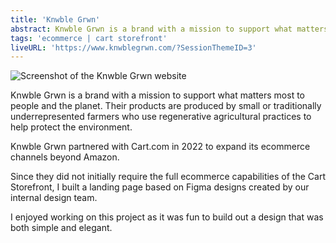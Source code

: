 ```yaml
---
title: 'Knwble Grwn'
abstract: Knwble Grwn is a brand with a mission to support what matters most to people and the planet.
tags: 'ecommerce | cart storefront'
liveURL: 'https://www.knwblegrwn.com/?SessionThemeID=3'
---
```


![Screenshot of the Knwble Grwn website](/knwble-grwn.png)

Knwble Grwn is a brand with a mission to support what matters most to people and the planet. Their products are produced by small or traditionally underrepresented farmers who use regenerative agricultural practices to help protect the environment.

Knwble Grwn partnered with Cart.com in 2022 to expand its ecommerce channels beyond Amazon.

Since they did not initially require the full ecommerce capabilities of the Cart Storefront, I built a landing page based on Figma designs created by our internal design team.

I enjoyed working on this project as it was fun to build out a design that was both simple and elegant.
